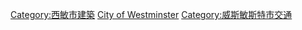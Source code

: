 [[Category:西敏市建築|Category:西敏市建築]]
[[Category:倫敦鐵路車站_(按分區)|City of Westminster]]
[[Category:威斯敏斯特市交通|Category:威斯敏斯特市交通]]